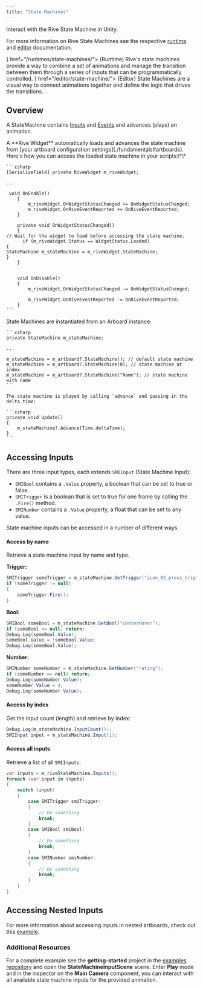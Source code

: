 ```yaml
---
title: "State Machines"
---
```


Interact with the Rive State Machine in Unity.

For more information on Rive State Machines see the respective [runtime](/runtimes/state-machines) and [editor](/editor/state-machine) documentation.

<CardGroup cols={2}>
  <Card title="State Machines" icon={<svg xmlns="http://www.w3.org/2000/svg" height="100%" fill="none" viewBox="0 0 16 16" class="size-4 text-gray-500/80 dark:text-gray-400" aria-hidden="true"><path fill="currentColor" fill-rule="evenodd" d="M8.036 1v4.178c0 1.034.839 1.873 1.873 1.873h4.003v6.178a1.77 1.77 0 0 1-1.77 1.77H3.858a1.77 1.77 0 0 1-1.771-1.77V2.771A1.77 1.77 0 0 1 3.857 1zm1.25.145v4.033c0 .345.279.624.623.624h3.889a1.8 1.8 0 0 0-.377-.597L11.618 3.32 9.842 1.525a1.8 1.8 0 0 0-.557-.38" clip-rule="evenodd"></path></svg>} href="/runtimes/state-machines/">
    (Runtime) Rive's state machines provide a way to combine a set of animations and manage the transition between them through a series of inputs that can be programmatically controlled.
  </Card>
  <Card title="State Machines" icon={<svg xmlns="http://www.w3.org/2000/svg" height="100%" fill="none" viewBox="0 0 16 16" class="size-4 text-gray-500/80 dark:text-gray-400" aria-hidden="true"><path fill="currentColor" fill-rule="evenodd" d="M8.036 1v4.178c0 1.034.839 1.873 1.873 1.873h4.003v6.178a1.77 1.77 0 0 1-1.77 1.77H3.858a1.77 1.77 0 0 1-1.771-1.77V2.771A1.77 1.77 0 0 1 3.857 1zm1.25.145v4.033c0 .345.279.624.623.624h3.889a1.8 1.8 0 0 0-.377-.597L11.618 3.32 9.842 1.525a1.8 1.8 0 0 0-.557-.38" clip-rule="evenodd"></path></svg>} href="/editor/state-machine/">
    (Editor) State Machines are a visual way to connect animations together and define the logic that drives the transitions.
  </Card>
</CardGroup>

## Overview

A StateMachine contains [Inputs](/editor/state-machine/inputs) and [Events](/runtimes/rive-events) and advances (plays) an animation.

<Tabs>
  <Tab title="Components">
    A **Rive Widget** automatically loads and advances the state machine from [your artboard configuration settings](./fundamentals#artboards). Here's how you can access the loaded state machine in your scripts:\*\*

    ```csharp
    [SerializeField] private RiveWidget m_riveWidget; 
    
    ...
    
     void OnEnable()
        {
            m_riveWidget.OnWidgetStatusChanged += OnWidgetStatusChanged;
            m_riveWidget.OnRiveEventReported += OnRiveEventReported;
        }
    
        private void OnWidgetStatusChanged()
        {
    // Wait for the widget to load before accessing the state machine.
          if (m_riveWidget.Status == WidgetStatus.Loaded)
    {
    StateMachine m_stateMachine = m_riveWidget.StateMachine;
    }
        }
    
    
        void OnDisable()
        {
            m_riveWidget.OnWidgetStatusChanged -= OnWidgetStatusChanged;
    
            m_riveWidget.OnRiveEventReported -= OnRiveEventReported;
        }
    ```
  </Tab>
  <Tab title="Low-level API">
    State Machines are instantiated from an Arboard instance:

    ```csharp
    private StateMachine m_stateMachine;
    
    ...
    
    m_stateMachine = m_artboard?.StateMachine(); // default state machine
    m_stateMachine = m_artboard?.StateMachine(0); // state machine at index
    m_stateMachine = m_artboard?.StateMachine("Name"); // state machine with name
    ```

    The state machine is played by calling `advance` and passing in the delta time:

    ```csharp
    private void Update()
    {
        m_stateMachine?.Advance(Time.deltaTime);
    }
    ```
  </Tab>
</Tabs>

## Accessing Inputs

There are three input types, each extends `SMIInput` (State Machine Input):

- `SMIBool` contains a `.Value` property, a boolean that can be set to true or false.
- `SMITrigger` is a boolean that is set to true for one frame by calling the `.Fire()` method.
- `SMINumber` contains a `.Value` property, a float that can be set to any value.

State machine inputs can be accessed in a number of different ways.

#### Access by name

Retrieve a state machine input by name and type.

**Trigger:**

```csharp
SMITrigger someTrigger = m_stateMachine.GetTrigger("icon_02_press_trig");
if (someTrigger != null)
{
    someTrigger.Fire();
}
```

**Bool:**

```csharp
SMIBool someBool = m_stateMachine.GetBool("centerHover");
if (someBool == null) return;
Debug.Log(someBool.Value);
someBool.Value = !someBool.Value;
Debug.Log(someBool.Value);
```

**Number:**

```csharp
SMINumber someNumber = m_stateMachine.GetNumber("rating");
if (someNumber == null) return;
Debug.Log(someNumber.Value);
someNumber.Value = 4;
Debug.Log(someNumber.Value);
```

#### Access by index

Get the input count (length) and retrieve by index:

```csharp
Debug.Log(m_stateMachine.InputCount());
SMIInput input = m_stateMachine.Input(1);
```

#### Access all inputs

Retrieve a list of all `SMIInputs`:

```csharp
var inputs = m_riveStateMachine.Inputs();
foreach (var input in inputs)
{
    switch (input)
    {
        case SMITrigger smiTrigger:
        {
            // Do something
            break;
        }
        case SMIBool smiBool:
        {
            // Do something
            break;
        }
        case SMINumber smiNumber:
        {
            // Do something
            break;
        }
    }
}
```

## Accessing Nested Inputs

For more information about accessing inputs in nested artboards, check out this [example](/runtimes/state-machines#nested-inputs).

### Additional Resources

For a complete example see the **getting-started** project in the [examples repository](https://github.com/rive-app/rive-unity-examples) and open the **StateMachineInputScene** scene. Enter **Play** mode and in the inspector on the **Main Camera** component, you can interact with all available state machine inputs for the provided animation.